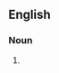 {{also|golf club}}

==English==

===Noun===
{{en-noun}}

# {{alternative spelling of|golf club|lang=en}}